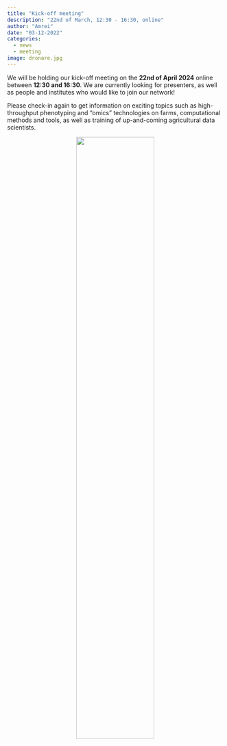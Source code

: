 ```yaml
---
title: "Kick-off meeting"
description: "22nd of March, 12:30 - 16:30, online"
author: "Amrei"
date: "03-12-2022"
categories:
  - news
  - meeting
image: dronare.jpg
---
```


We will be holding our kick-off meeting on the **22nd of April 2024** online between **12:30 and 16:30**. We are currently looking for presenters, as well as people and institutes who would like to join our network!

Please check-in again to get information on exciting topics such as high-throughput phenotyping and “omics” technologies on farms, computational methods and tools, as well as training of up-and-coming agricultural data scientists.

<center>
![](dronare.jpg){#id .class width=60%}
